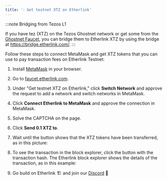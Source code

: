 ```yaml
---
title: '💧 Get testnet XTZ on Etherlink'
---
```



:::note Bridging from Tezos L1

If you have tez (XTZ) on the Tezos Ghostnet network or get some from the [Ghostnet Faucet](https://faucet.ghostnet.teztnets.com/), you can bridge them to Etherlink XTZ by using the bridge at https://bridge.etherlink.com/.
:::

Follow these steps to connect MetaMask and get XTZ tokens that you can use to pay transaction fees on Etherlink Testnet:

1. Install [MetaMask](https://metamask.io/) in your browser.

1. Go to [faucet.etherlink.com](https://www.faucet.etherlink.com/).

1. Under "Get testnet XTZ on Etherlink," click **Switch Network** and approve the request to add a network and switch networks in MetaMask.

   <Figure src="/img/faucet-switch-network.png" alt="The Switch Network button on the Etherlink faucet page" width="200px" />

1. Click **Connect Etherlink to MetaMask** and approve the connection in MetaMask.

   <Figure src="/img/faucet-connect-metamask.png" alt="Connecting metamask to Etherlink" width="200px" />

1. Solve the CAPTCHA on the page.

1. Click **Send 0.1 XTZ to**.

   <Figure src="/img/faucet-send-to.png" alt="The faucet page, showing the solved CAPTCHA and the button to send XTZ" width="200px" />

1. Wait until the button shows that the XTZ tokens have been transferred, as in this picture:

   <Figure src="/img/faucet-send-to-complete.png" alt="The faucet page, showing the completed transaction" width="200px" />

1. To see the transaction in the block explorer, click the button with the transaction hash.
The Etherlink block explorer shows the details of the transaction, as in this example:

   <Figure src="/img/faucet-block-explorer-transaction.png" alt="" />

1. Go build on Etherlink 🏗️ and join our [Discord](https://discord.gg/etherlink) 🚀
